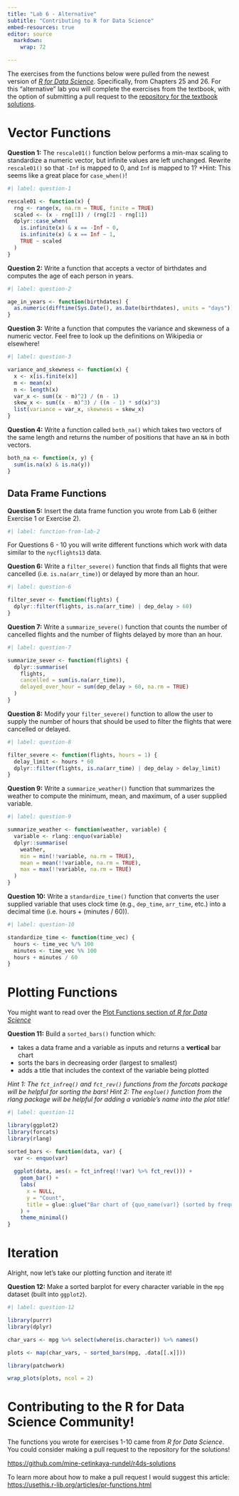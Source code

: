 ```yaml
---
title: "Lab 6 - Alternative"
subtitle: "Contributing to R for Data Science"
embed-resources: true
editor: source
  markdown: 
    wrap: 72

---
```


The exercises from the functions below were pulled from the newest version of [*R for Data Science*](https://r4ds.hadley.nz/). Specifically, from Chapters 25 and 26. For this "alternative" lab you will complete the exercises from the textbook, with the option of submitting a pull request to the [repository for the textbook solutions](https://github.com/mine-cetinkaya-rundel/r4ds-solutions/).

# Vector Functions

**Question 1:** The `rescale01()` function below performs a min-max scaling to standardize a numeric vector, but infinite values are left unchanged. Rewrite `rescale01()` so that `-Inf` is mapped to 0, and `Inf` is mapped to 1? \*Hint: This seems like a great place for `case_when()`!

```r
#| label: question-1

rescale01 <- function(x) {
  rng <- range(x, na.rm = TRUE, finite = TRUE)
  scaled <- (x - rng[1]) / (rng[2] - rng[1])
  dplyr::case_when(
    is.infinite(x) & x == -Inf ~ 0,
    is.infinite(x) & x == Inf ~ 1,
    TRUE ~ scaled
  )
}
```

**Question 2:** Write a function that accepts a vector of birthdates and computes the age of each person in years.

```r
#| label: question-2

age_in_years <- function(birthdates) {
  as.numeric(difftime(Sys.Date(), as.Date(birthdates), units = "days")) %/% 365
}
```

**Question 3:** Write a function that computes the variance and skewness of a numeric vector. Feel free to look up the definitions on Wikipedia or elsewhere!

```r
#| label: question-3

variance_and_skewness <- function(x) {
  x <- x[is.finite(x)]
  m <- mean(x)
  n <- length(x)
  var_x <- sum((x - m)^2) / (n - 1)
  skew_x <- sum((x - m)^3) / ((n - 1) * sd(x)^3)
  list(variance = var_x, skewness = skew_x)
}
```

**Question 4:** Write a function called `both_na()` which takes two vectors of the same length and returns the number of positions that have an `NA` in both vectors.

```r
both_na <- function(x, y) {
  sum(is.na(x) & is.na(y))
}
```

## Data Frame Functions

**Question 5:** Insert the data frame function you wrote from Lab 6 (either Exercise 1 or Exercise 2).

```r
#| label: function-from-lab-2

```

For Questions 6 - 10 you will write different functions which work with data similar to the `nycflights13` data.

**Question 6:** Write a `filter_severe()` function that finds all flights that were cancelled (i.e. `is.na(arr_time)`) or delayed by more than an hour.

```r
#| label: question-6

filter_sever <- function(flights) {
  dplyr::filter(flights, is.na(arr_time) | dep_delay > 60)
}
```

**Question 7:** Write a `summarize_severe()` function that counts the number of cancelled flights and the number of flights delayed by more than an hour.

```r
#| label: question-7

summarize_sever <- function(flights) {
  dplyr::summarise(
    flights,
    cancelled = sum(is.na(arr_time)),
    delayed_over_hour = sum(dep_delay > 60, na.rm = TRUE)
  )
}
```

**Question 8:** Modify your `filter_severe()` function to allow the user to supply the number of hours that should be used to filter the flights that were cancelled or delayed.

```r
#| label: question-8

filter_severe <- function(flights, hours = 1) {
  delay_limit <- hours * 60
  dplyr::filter(flights, is.na(arr_time) | dep_delay > delay_limit)
}
```

**Question 9:** Write a `summarize_weather()` function that summarizes the weather to compute the minimum, mean, and maximum, of a user supplied variable.

```r
#| label: question-9

summarize_weather <- function(weather, variable) {
  variable <- rlang::enquo(variable)
  dplyr::summarise(
    weather,
    min = min(!!variable, na.rm = TRUE),
    mean = mean(!!variable, na.rm = TRUE),
    max = max(!!variable, na.rm = TRUE)
  )
}
```

**Question 10:** Write a `standardize_time()` function that converts the user supplied variable that uses clock time (e.g., `dep_time`, `arr_time`, etc.) into a decimal time (i.e. hours + (minutes / 60)).

```r
#| label: question-10

standardize_time <- function(time_vec) {
  hours <- time_vec %/% 100
  minutes <- time_vec %% 100
  hours + minutes / 60
}
```

# Plotting Functions

You might want to read over the [Plot Functions section of *R for Data Science*](https://r4ds.hadley.nz/functions.html#plot-functions)

**Question 11:** Build a `sorted_bars()` function which:

-   takes a data frame and a variable as inputs and returns a **vertical** bar chart
-   sorts the bars in decreasing order (largest to smallest)
-   adds a title that includes the context of the variable being plotted

*Hint 1: The `fct_infreq()` and `fct_rev()` functions from the forcats package will be helpful for sorting the bars!* *Hint 2: The `englue()` function from the rlang package will be helpful for adding a variable's name into the plot title!*

```r
#| label: question-11

library(ggplot2)
library(forcats)
library(rlang)

sorted_bars <- function(data, var) {
  var <- enquo(var)
  
  ggplot(data, aes(x = fct_infreq(!!var) %>% fct_rev())) +
    geom_bar() +
    labs(
      x = NULL,
      y = "Count",
      title = glue::glue("Bar chart of {quo_name(var)} (sorted by frequency)")
    ) +
    theme_minimal()
}
```

# Iteration

Alright, now let's take our plotting function and iterate it!

**Question 12:** Make a sorted barplot for every character variable in the `mpg` dataset (built into `ggplot2`).

```r
#| label: question-12

library(purrr)
library(dplyr)

char_vars <- mpg %>% select(where(is.character)) %>% names()

plots <- map(char_vars, ~ sorted_bars(mpg, .data[[.x]]))
```

```r
library(patchwork)

wrap_plots(plots, ncol = 2)
```

# Contributing to the R for Data Science Community!

The functions you wrote for exercises 1-10 came from *R for Data Science*. You could consider making a pull request to the repository for the solutions!

<https://github.com/mine-cetinkaya-rundel/r4ds-solutions>

To learn more about how to make a pull request I would suggest this article: <https://usethis.r-lib.org/articles/pr-functions.html>
